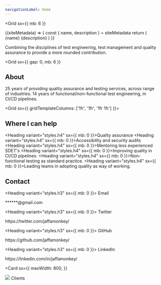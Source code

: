 ```yaml
---
navigationLabel: Home
---
```



<Grid
  sx={{
    mb: 6
  }}
>

<SiteMetaData>
  {(siteMetadata) => {
    const { name, description } = siteMetadata
    return (
      <Fragment>
        <Heading variant="styles.h1">{name}</Heading>
        <Text>{description}</Text>
      </Fragment>
    )
  }}
</SiteMetaData>



<Alert variant="success">Combining the disciplines of test engineering, test management and quality assurance to provide a more rounded contribution.</Alert>

</Grid>

<Grid
  sx={{
    gap: 0,
    mb: 6
  }}
>

## About

25 years of providing quality assurance and testing services, across range of industries. 
14 years of functional/non-functional test engineering, in CI/CD pipelines.

</Grid>

<Grid sx={{ gridTemplateColumns: ['1fr', '1fr', '1fr 1fr'] }}>  

<Box>

## Where I can help

<Heading variant="styles.h4" sx={{ mb: 0 }}>Quality assurance</Heading>
<Heading variant="styles.h4" sx={{ mb: 0 }}>Accessibility and security audits</Heading>
<Heading variant="styles.h4" sx={{ mb: 0 }}>Mentoring less experienced SDET's</Heading>
<Heading variant="styles.h4" sx={{ mb: 0 }}>Improving quality in CI/CD pipelines.</Heading>
<Heading variant="styles.h4" sx={{ mb: 0 }}>Non-functional testing as standard practice.</Heading>
<Heading variant="styles.h4" sx={{ mb: 0 }}>Leading teams in adopting quality as way of working.</Heading>
</Box>
<Box>

## Contact

<Heading variant="styles.h3" sx={{ mb: 0 }}>
  Email
</Heading>
<Link href="mailto:paullittlebury@gmail.com" variant="styles.a">
  ******@gmail.com
</Link>

<Heading variant="styles.h3" sx={{ mb: 0 }}>
  Twitter
</Heading>
<Link href="https://twitter.com/PaulieScanlon/" variant="styles.a">
  https://twitter.com/jaffamonkey/
</Link>

<Heading variant="styles.h3" sx={{ mb: 0 }}>
  GitHub
</Heading>
<Link href="https://github.com/PaulieScanlon/" variant="styles.a">
  https://github.com/jaffamonkey/
</Link>

<Heading variant="styles.h3" sx={{ mb: 0 }}>
  LinkedIn
</Heading>
<Link href="https://www.linkedin.com/in/jaffamonkey/" variant="styles.a">
  https://linkedin.com/in/jaffamonkey/
</Link>

</Box>

<Card
  sx={{
    maxWidth: 800,
  }}
>
  <Image src="clients.png" />
  <Box p={3}>
    <Heading variant="styles.h4">Clients</Heading>
  </Box>
</Card>

</Grid>
